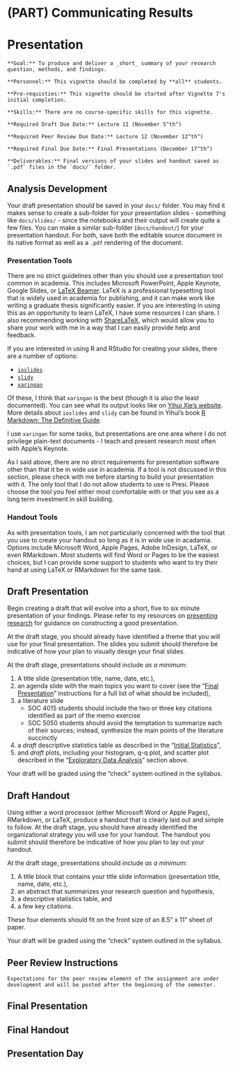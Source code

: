 # (PART) Communicating Results {-}

# Presentation

```block
**Goal:** To produce and deliver a _short_ summary of your research question, methods, and findings.
```

```block
**Personnel:** This vignette should be completed by **all** students. 
```

```block
**Pre-requisties:** This vignette should be started after Vignette 7's initial completion.
```

```block
**Skills:** There are no course-specific skills for this vignette.
```

```block
**Required Draft Due Date:** Lecture 11 (November 5^th^)

**Required Peer Review Due Date:** Lecture 12 (November 12^th^)

**Required Final Due Date:** Final Presentations (December 17^th^)
```

```block
**Deliverables:** Final versions of your slides and handout saved as `.pdf` files in the `docs/` folder.
```

## Analysis Development

Your draft presentation should be saved in your `docs/` folder. You may find it makes sense to create a sub-folder for your presentation slides - something like `docs/slides/` - since the notebooks and their output will create quite a few files. You can make a similar sub-folder (`docs/handout/`) for your presentation handout. For both, save both the editable source document in its native format as well as a `.pdf` rendering of the document.

### Presentation Tools
There are no strict guidelines other than you should use a presentation tool common in academia. This includes Microsoft PowerPoint, Apple Keynote, Google Slides, or <a href="https://en.wikipedia.org/wiki/Beamer_(LaTeX)" target="_blank">LaTeX Beamer</a>. LaTeX is a professional typesetting tool that is widely used in academia for publishing, and it can make work like writing a graduate thesis significantly easier. If you are interesting in using this as an opportunity to learn LaTeX, I have some resources I can share. I also recommending working with <a href="http://sharelatex.com" target="_blank">ShareLaTeX</a>, which would allow you to share your work with me in a way that I can easily provide help and feedback.

If you are interested in using R and RStudio for creating your slides, there are a number of options:

* <a href="https://rmarkdown.rstudio.com/ioslides_presentation_format" target="_blank">`ioslides`</a>
* <a href="https://rmarkdown.rstudio.com/slidy_presentation_format" target="_blank">`slidy`</a>
* <a href="https://github.com/yihui/xaringan" target="_blank">`xaringan`</a>

Of these, I think that `xaringan` is the best (though it is also the least documented). You can see what its output looks like on <a href="https://slides.yihui.name/xaringan/#1" target="_blank">Yihui Xie's website</a>. More details about `ioslides` and `slidy` can be found in Yihui's book <a href="https://bookdown.org/yihui/rmarkdown/presentations.html" target="_blank">R Markdown: The Definitive Guide</a>.

I use `xaringan` for some tasks, but presentations are one area where I do not privilege plain-text documents - I teach and present research most often with Apple's Keynote.

As I said above, there are no strict requirements for presentation software other than that it be in wide use in academia. If a tool is not discussed in this section, please check with me before starting to build your presentation with it. The only tool that I do not allow students to use is Presi. Please choose the tool you feel either most comfortable with or that you see as a long term investment in skill building. 

### Handout Tools
As with presentation tools, I am not particularly concerned with the tool that you use to create your handout so long as it is in wide use in acadamia. Options include Microsoft Word, Apple Pages, Adobe InDesign, LaTeX, or even RMarkdown. Most students will find Word or Pages to be the easiest choices, but I can provide some support to students who want to try their hand at using LaTeX or RMarkdown for the same task.

## Draft Presentation
Begin creating a draft that will evolve into a short, five to six minute presentation of your findings. Please refer to my resources on <a href="https://chris-prener.github.io/presentingData/" target="_blank">presenting research</a> for guidance on constructing a good presentation. 

At the draft stage, you should already have identified a theme that you will use for your final presentation. The slides you submit should therefore be indicative of how your plan to visually design your final slides.

At the draft stage, presentations should include _as a minimum_:

1. A title slide (presentation title, name, date, etc.),
2. an agenda slide with the main topics you want to cover (see the "[Final Presentation](/final-presentation.html)" instructions for a full list of what should be included),
3. a literature slide 
    - SOC 4015 students should include the two or three key citations identified as part of the memo exercise
    - SOC 5050 students should avoid the temptation to summarize each of their sources; instead, synthesize the main points of the literature succinctly
4. a *draft* descriptive statistics table as described in the "[Initial Statistics](initial-statistics.html)",
5. and *draft* plots, including your histogram, q-q plot, and scatter plot described in the "[Exploratory Data Analysis](/exploratory-data-analysis.html)" section above.

Your draft will be graded using the "check" system outlined in the syllabus.

## Draft Handout
Using either a word processor (either Microsoft Word or Apple Pages), RMarkdown, or LaTeX, produce a handout that is clearly laid out and simple to follow. At the draft stage, you should have already identified the organizational strategy you will use for your handout. The handout you submit should therefore be indicative of how you plan to lay out your handout. 

At the draft stage, presentations should include _as a minimum_:

1. A title block that contains your title slide information (presentation title, name, date, etc.),
2. an abstract that summarizes your research question and hypothesis,
3. a descriptive statistics table, and
4. a few key citations.

These four elements should fit on the front size of an 8.5" x 11" sheet of paper.

Your draft will be graded using the "check" system outlined in the syllabus.

## Peer Review Instructions

```block
Expectations for the peer review element of the assignment are under development and will be posted after the beginning of the semester.
```

## Final Presentation

## Final Handout

## Presentation Day


